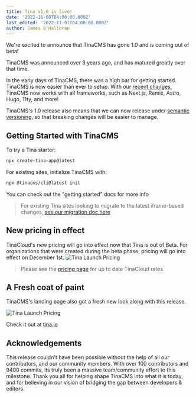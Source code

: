 ```yaml
---
title: Tina v1.0 is live!
date: '2022-11-08T04:00:00.000Z'
last_edited: '2022-11-07T04:00:00.000Z'
author: James O'Halloran
---
```


We're excited to announce that TinaCMS has gone 1.0 and is coming out of beta!

TinaCMS was announced over 3 years ago, and has matured greatly over that time.

In the early days of TinaCMS, there was a high bar for getting started. TinaCMS is now easier than ever to setup. With our [recent changes](https://tina.io/blog/upgrading-to-iframe/), TinaCMS now works with all frameworks, such as Next.js, Remix, Astro, Hugo, 11ty, and more!

TinaCMS's 1.0 release also means that we can now release under [semantic versioning](https://semver.org/), so that breaking changes will be easier to manage.

## Getting Started with TinaCMS

To try a Tina starter:

```bash
npx create-tina-app@latest
```

For existing sites, initialize TinaCMS with:

```bash
npx @tinacms/cli@latest init
```

You can check out the "getting started" docs for more info

> For existing Tina sites looking to migrate to the latest iframe-based changes, [see our migration doc here](https://tina.io/blog/upgrading-to-iframe/)

## New pricing in effect

TinaCloud's new pricing will go into effect now that Tina is out of Beta. For organizations that were created during the beta phase, pricing will go into effect on December 1st.
![Tina Launch Pricing](https://res.cloudinary.com/forestry-demo/image/upload/v1667564867/tina-io/blog/TinaCMS_pricing_1.png)

> Please see the [pricing page](https://tina.io/pricing/ 'pricing') for up to date TinaCloud rates

## A Fresh coat of paint

TinaCMS's landing page also got a fresh new look along with this release.

![Tina Launch Pricing](https://res.cloudinary.com/forestry-demo/image/upload/v1667565910/tina-io/blog/tinaio-homepage.png)

Check it out at [tina.io](https://tina.io)

## Acknowledgements

This release couldn't have been possible without the help of all our contributors, and our community members. With over 100 contributors and 9400 commits, its truly been a massive team/community effort to this milestone. Thank you all for helping shape TinaCMS into what it is today, and for believing in our vision of bridging the gap between developers & editors.
